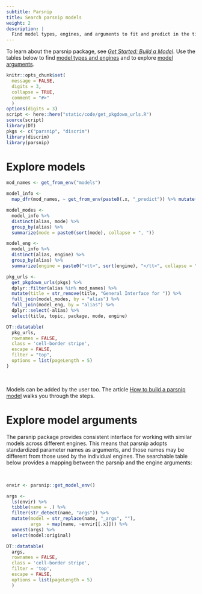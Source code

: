 ```yaml
---
subtitle: Parsnip
title: Search parsnip models
weight: 2
description: | 
  Find model types, engines, and arguments to fit and predict in the tidymodels framework.
---
```


To learn about the parsnip package, see [*Get Started: Build a Model*](/start/models/). Use the tables below to find [model types and engines](#models) and to explore [model arguments](#model-args).

```r
knitr::opts_chunk$set(
  message = FALSE,
  digits = 3,
  collapse = TRUE,
  comment = "#>"
  )
options(digits = 3)
script <- here::here("static/code/get_pkgdown_urls.R")
source(script)
library(DT)
pkgs <- c("parsnip", "discrim")
library(discrim)
library(parsnip)
```



# Explore models {#models}

```r
mod_names <- get_from_env("models")

model_info <-
  map_dfr(mod_names, ~ get_from_env(paste0(.x, "_predict")) %>% mutate(alias = .x))

model_modes <- 
  model_info %>% 
  distinct(alias, mode) %>% 
  group_by(alias) %>% 
  summarize(mode = paste0(sort(mode), collapse = ", "))

model_eng <- 
  model_info %>% 
  distinct(alias, engine) %>% 
  group_by(alias) %>% 
  summarize(engine = paste0("<tt>", sort(engine), "</tt>", collapse = ", "))

pkg_urls <- 
  get_pkgdown_urls(pkgs) %>% 
  dplyr::filter(alias %in% mod_names) %>% 
  mutate(title = str_remove(title, "General Interface for ")) %>% 
  full_join(model_modes, by = "alias") %>% 
  full_join(model_eng, by = "alias") %>% 
  dplyr::select(-alias) %>% 
  select(title, topic, package, mode, engine)
```


```r
DT::datatable(
  pkg_urls,
  rownames = FALSE,
  class = 'cell-border stripe',
  escape = FALSE,
  filter = "top",
  options = list(pageLength = 5)
)
```

<br>

Models can be added by the user too. The article [How to build a parsnip model](/learn/developer/models/) walks you through the steps.

# Explore model arguments {#model-args}

The parsnip package provides consistent interface for working with similar models across different engines. This means that parsnip adopts standardized parameter names as arguments, and those names may be different from those used by the individual engines. The searchable table below provides a mapping between the parsnip and the engine arguments: 

<br>

```r
envir <- parsnip::get_model_env()

args <- 
  ls(envir) %>% 
  tibble(name = .) %>% 
  filter(str_detect(name, "args")) %>% 
  mutate(model = str_replace(name, "_args", ""),
         args  = map(name, ~envir[[.x]])) %>% 
  unnest(args) %>% 
  select(model:original)

DT::datatable(
  args, 
  rownames = FALSE,
  class = 'cell-border stripe',
  filter = 'top',
  escape = FALSE,
  options = list(pageLength = 5)
  )
```


